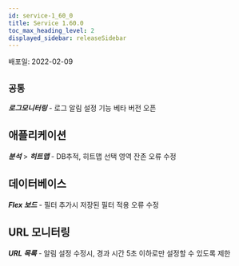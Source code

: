 ```yaml
---
id: service-1_60_0
title: Service 1.60.0
toc_max_heading_level: 2
displayed_sidebar: releaseSidebar
---
```



배포일: 2022-02-09

## `공통`

***로그모니터링*** - 로그 알림 설정 기능 베타 버전 오픈

## 애플리케이션

***분석*** > ***히트맵*** - DB추적, 히트맵 선택 영역 잔존 오류 수정

## 데이터베이스

***Flex 보드*** - 필터 추가시 저장된 필터 적용 오류 수정


## URL 모니터링

***URL 목록*** - 알림 설정 수정시, 경과 시간 5초 이하로만 설정할 수 있도록 제한

